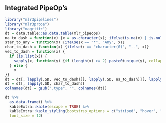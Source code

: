 ## Integrated PipeOp's {#list-pipeops}

```r
library("mlr3pipelines")
library("mlr3proba")
library("magrittr")
dt = data.table::as.data.table(mlr_pipeops)
na_to_dash = function(x) {x = as.character(x); ifelse(is.na(x) | is.null(x) | x == "NULL", "--", x)}
star_to_any = function(x) {ifelse(x == "*", "Any", x)}
char_to_dash = function(x) {ifelse(x == "character(0)", "--", x)}
vec_to_dash = function(x) {
  if (is.list(x)) {
    sapply(x, function(y) {if (length(x) >= 2) paste0(unique(y), collapse = " | ")})
  } else {
    x
}}
dt = dt[, lapply(.SD, vec_to_dash)][, lapply(.SD, na_to_dash)][, lapply(.SD, star_to_any)]
dt = dt[, lapply(.SD, char_to_dash)]
colnames(dt) = gsub(".type", "", colnames(dt))

dt %>%
  as.data.frame() %>%
  kableExtra::kable(escape = TRUE) %>%
  kableExtra::kable_styling(bootstrap_options = c("striped", "hover", "condensed", "responsive"),
  font_size = 12)
```
